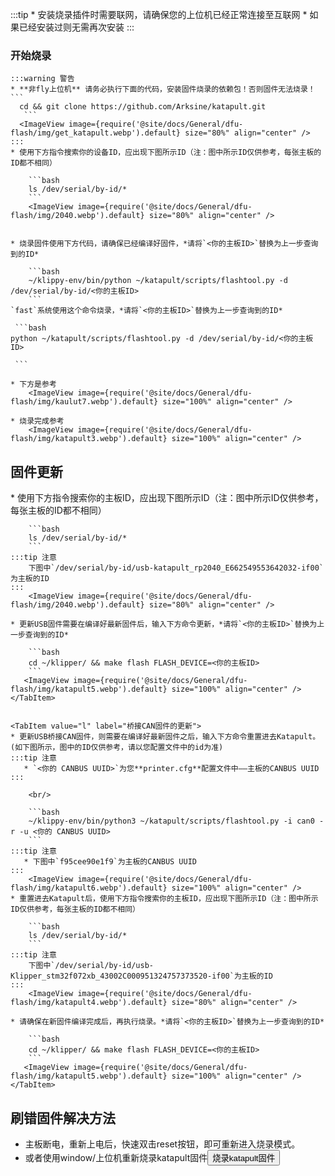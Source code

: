 
:::tip
    * 安装烧录插件时需要联网，请确保您的上位机已经正常连接至互联网
    * 如果已经安装过则无需再次安装
:::


### 开始烧录

    :::warning 警告
    * **非fly上位机** 请务必执行下面的代码，安装固件烧录的依赖包！否则固件无法烧录！
    ```
      cd && git clone https://github.com/Arksine/katapult.git
       ```
      <ImageView image={require('@site/docs/General/dfu-flash/img/get_katapult.webp').default} size="80%" align="center" />
    :::
    * 使用下方指令搜索你的设备ID，应出现下图所示ID（注：图中所示ID仅供参考，每张主板的ID都不相同）

        ```bash
        ls /dev/serial/by-id/*
        ```
        <ImageView image={require('@site/docs/General/dfu-flash/img/2040.webp').default} size="80%" align="center" />


    * 烧录固件使用下方代码，请确保已经编译好固件，*请将`<你的主板ID>`替换为上一步查询到的ID*

        ```bash
        ~/klippy-env/bin/python ~/katapult/scripts/flashtool.py -d /dev/serial/by-id/<你的主板ID>
        ```
    `fast`系统使用这个命令烧录，*请将`<你的主板ID>`替换为上一步查询到的ID*
    
     ```bash
    python ~/katapult/scripts/flashtool.py -d /dev/serial/by-id/<你的主板ID>

     ```

    * 下方是参考
        <ImageView image={require('@site/docs/General/dfu-flash/img/kaulut7.webp').default} size="100%" align="center" />

    * 烧录完成参考
        <ImageView image={require('@site/docs/General/dfu-flash/img/katapult3.webp').default} size="100%" align="center" />

## 固件更新

<Tabs>
    <TabItem value="w" label="USB固件的更新" default>
    * 使用下方指令搜索你的主板ID，应出现下图所示ID（注：图中所示ID仅供参考，每张主板的ID都不相同）

        ```bash
        ls /dev/serial/by-id/*
        ```
    :::tip 注意
        下图中`/dev/serial/by-id/usb-katapult_rp2040_E662549553642032-if00`为主板的ID
    :::
        <ImageView image={require('@site/docs/General/dfu-flash/img/2040.webp').default} size="80%" align="center" />

    * 更新USB固件需要在编译好最新固件后，输入下方命令更新，*请将`<你的主板ID>`替换为上一步查询到的ID*

        ```bash
        cd ~/klipper/ && make flash FLASH_DEVICE=<你的主板ID>
        ```
       <ImageView image={require('@site/docs/General/dfu-flash/img/katapult5.webp').default} size="100%" align="center" />
    </TabItem>


    <TabItem value="l" label="桥接CAN固件的更新">
    * 更新USB桥接CAN固件，则需要在编译好最新固件之后，输入下方命令重置进去Katapult。(如下图所示，图中的ID仅供参考，请以您配置文件中的id为准)
    :::tip 注意
       * `<你的 CANBUS UUID>`为您**printer.cfg**配置文件中——主板的CANBUS UUID
    :::
        
        <br/>

        ```bash
        ~/klippy-env/bin/python3 ~/katapult/scripts/flashtool.py -i can0 -r -u <你的 CANBUS UUID>
        ```
    :::tip 注意
       * 下图中`f95cee90e1f9`为主板的CANBUS UUID
    :::
        <ImageView image={require('@site/docs/General/dfu-flash/img/katapult6.webp').default} size="100%" align="center" />
    * 重置进去Katapult后，使用下方指令搜索你的主板ID，应出现下图所示ID（注：图中所示ID仅供参考，每张主板的ID都不相同）

        ```bash
        ls /dev/serial/by-id/*
        ```
    :::tip 注意
        下图中`/dev/serial/by-id/usb-Klipper_stm32f072xb_43002C000951324757373520-if00`为主板的ID
    :::
        <ImageView image={require('@site/docs/General/dfu-flash/img/katapult4.webp').default} size="80%" align="center" />

    * 请确保在新固件编译完成后，再执行烧录。*请将`<你的主板ID>`替换为上一步查询到的ID*

        ```bash
        cd ~/klipper/ && make flash FLASH_DEVICE=<你的主板ID>
        ```
       <ImageView image={require('@site/docs/General/dfu-flash/img/katapult5.webp').default} size="100%" align="center" />
    </TabItem>

</Tabs>

## 刷错固件解决方法

* 主板断电，重新上电后，快速双击reset按钮，即可重新进入烧录模式。
* 或者使用window/上位机重新烧录katapult固件<Button variant="contained" disableElevation href="/docs/ProductDoc/MainBoard/fly-d/fly-d5/flash/bl#进入dfu烧录模式">烧录katapult固件</Button>
